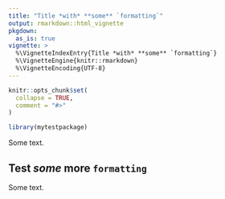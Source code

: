 ```yaml
---
title: "Title *with* **some** `formatting`"
output: rmarkdown::html_vignette
pkgdown:
  as_is: true
vignette: >
  %\VignetteIndexEntry{Title *with* **some** `formatting`}
  %\VignetteEngine{knitr::rmarkdown}
  %\VignetteEncoding{UTF-8}
---
```


```r
knitr::opts_chunk$set(
  collapse = TRUE,
  comment = "#>"
)
```

```r
library(mytestpackage)
```

Some text.

## Test *some* **more** `formatting`

Some text.
